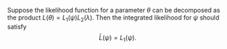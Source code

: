 \appendix

\chapter{Chapter 3}\label{appendix:A}
\index{Appendix@\emph{Appendix A}}

\section{Desirable Properties of the Integrated Likelihood}

\subsection{Property 1}

Suppose the likelihood function for a parameter $\theta$ can be decomposed as the product $L(\theta) = L_1(\psi)L_2(\lambda)$. Then the integrated likelihood for $\psi$ should satisfy $$\bar{L}(\psi) = L_1(\psi).$$

\subsection{Property 2}

\subsection{Property 3}

\subsection{Property 4}

\chapter{Chapter 4}
\index{Appendix@\emph{Appendix B}}
